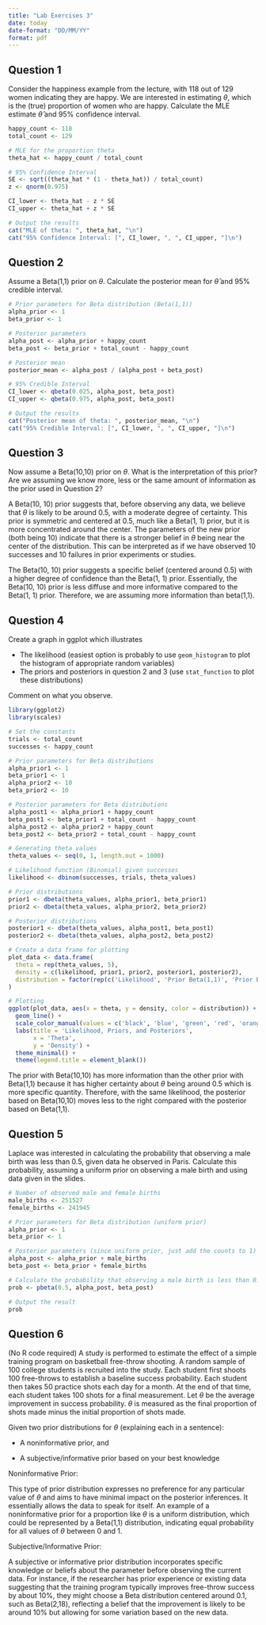 ```yaml
---
title: "Lab Exercises 3"
date: today
date-format: "DD/MM/YY"
format: pdf
---
```


## Question 1

Consider the happiness example from the lecture, with 118 out of 129 women indicating they are happy. We are interested in estimating $\theta$, which is the (true) proportion of women who are happy. Calculate the MLE estimate $\hat{\theta}$ and 95% confidence interval. 

```r
happy_count <- 118
total_count <- 129
```

```r
# MLE for the proportion theta
theta_hat <- happy_count / total_count

# 95% Confidence Interval
SE <- sqrt((theta_hat * (1 - theta_hat)) / total_count)
z <- qnorm(0.975)

CI_lower <- theta_hat - z * SE
CI_upper <- theta_hat + z * SE
```

```r
# Output the results
cat("MLE of theta: ", theta_hat, "\n")
cat("95% Confidence Interval: [", CI_lower, ", ", CI_upper, "]\n")
```

## Question 2

Assume a Beta(1,1) prior on $\theta$. Calculate the posterior mean for $\hat{\theta}$ and 95% credible interval. 

```r
# Prior parameters for Beta distribution (Beta(1,1))
alpha_prior <- 1
beta_prior <- 1

# Posterior parameters
alpha_post <- alpha_prior + happy_count
beta_post <- beta_prior + total_count - happy_count

# Posterior mean
posterior_mean <- alpha_post / (alpha_post + beta_post)

# 95% Credible Interval
CI_lower <- qbeta(0.025, alpha_post, beta_post)
CI_upper <- qbeta(0.975, alpha_post, beta_post)

# Output the results
cat("Posterior mean of theta: ", posterior_mean, "\n")
cat("95% Credible Interval: [", CI_lower, ", ", CI_upper, "]\n")
```

## Question 3

Now assume a Beta(10,10) prior on $\theta$. What is the interpretation of this prior? Are we assuming we know more, less or the same amount of information as the prior used in Question 2?

A Beta(10, 10) prior suggests that, before observing any data, we believe that $\theta$ is likely to be around 0.5, with a moderate degree of certainty. This prior is symmetric and centered at 0.5, much like a Beta(1, 1) prior, but it is more concentrated around the center. The parameters of the new prior (both being 10) indicate that there is a stronger belief in $\theta$ being near the center of the distribution. This can be interpreted as if we have observed 10 successes and 10 failures in prior experiments or studies. 

The Beta(10, 10) prior suggests a specific belief (centered around 0.5) with a higher degree of confidence than the Beta(1, 1) prior. Essentially, the Beta(10, 10) prior is less diffuse and more informative compared to the Beta(1, 1) prior. Therefore, we are assuming more information than beta(1,1).


## Question 4

Create a graph in ggplot which illustrates

- The likelihood (easiest option is probably to use `geom_histogram` to plot the histogram of appropriate random variables)
- The priors and posteriors in question 2 and 3 (use `stat_function` to plot these distributions)

Comment on what you observe. 

```r
library(ggplot2)
library(scales)

# Set the constants
trials <- total_count
successes <- happy_count

# Prior parameters for Beta distributions
alpha_prior1 <- 1
beta_prior1 <- 1
alpha_prior2 <- 10
beta_prior2 <- 10

# Posterior parameters for Beta distributions
alpha_post1 <- alpha_prior1 + happy_count
beta_post1 <- beta_prior1 + total_count - happy_count
alpha_post2 <- alpha_prior2 + happy_count
beta_post2 <- beta_prior2 + total_count - happy_count

# Generating theta values
theta_values <- seq(0, 1, length.out = 1000)

# Likelihood function (Binomial) given successes
likelihood <- dbinom(successes, trials, theta_values)

# Prior distributions
prior1 <- dbeta(theta_values, alpha_prior1, beta_prior1)
prior2 <- dbeta(theta_values, alpha_prior2, beta_prior2)

# Posterior distributions
posterior1 <- dbeta(theta_values, alpha_post1, beta_post1)
posterior2 <- dbeta(theta_values, alpha_post2, beta_post2)
```

```r
# Create a data frame for plotting
plot_data <- data.frame(
  theta = rep(theta_values, 5),
  density = c(likelihood, prior1, prior2, posterior1, posterior2),
  distribution = factor(rep(c('Likelihood', 'Prior Beta(1,1)', 'Prior Beta(10,10)', 'Posterior Beta(119,12)', 'Posterior Beta(128,21)'), each = 1000))
)

# Plotting
ggplot(plot_data, aes(x = theta, y = density, color = distribution)) +
  geom_line() +
  scale_color_manual(values = c('black', 'blue', 'green', 'red', 'orange')) +
  labs(title = 'Likelihood, Priors, and Posteriors',
       x = 'Theta',
       y = 'Density') +
  theme_minimal() +
  theme(legend.title = element_blank())
```
The prior with Beta(10,10) has more information than the other prior with Beta(1,1) because it has higher certainty about $\theta$ being around 0.5 which is more specific quantity. Therefore, with the same likelihood, the posterior based on Beta(10,10) moves less to the right compared with the posterior based on Beta(1,1).

## Question 5

Laplace was interested in calculating the probability that observing a male birth was less than 0.5, given data he observed in Paris. Calculate this probability, assuming a uniform prior on observing a male birth and using data given in the slides.


```r
# Number of observed male and female births
male_births <- 251527
female_births <- 241945

# Prior parameters for Beta distribution (uniform prior)
alpha_prior <- 1
beta_prior <- 1

# Posterior parameters (since uniform prior, just add the counts to 1)
alpha_post <- alpha_prior + male_births
beta_post <- beta_prior + female_births

# Calculate the probability that observing a male birth is less than 0.5
prob <- pbeta(0.5, alpha_post, beta_post)

# Output the result
prob
```

## Question 6

(No R code required) A study is performed to estimate the effect of a simple training program on basketball free-throw shooting. A random sample of 100 college students is recruited into the study. Each student first shoots 100 free-throws to establish a baseline success probability. Each student then takes 50 practice shots each day for a month. At the end of that time, each student takes 100 shots for a final measurement. Let $\theta$ be the average improvement in success probability. $\theta$ is measured as the final proportion of shots made minus the initial proportion of shots made. 

Given two prior distributions for $\theta$ (explaining each in a sentence):

- A noninformative prior, and

- A subjective/informative prior based on your best knowledge


Noninformative Prior:

This type of prior distribution expresses no preference for any particular value of $\theta$ and aims to have minimal impact on the posterior inferences. It essentially allows the data to speak for itself. An example of a noninformative prior for a proportion like $\theta$ is a uniform distribution, which could be represented by a Beta(1,1) distribution, indicating equal probability for all values of $\theta$ between 0 and 1.

Subjective/Informative Prior:

A subjective or informative prior distribution incorporates specific knowledge or beliefs about the parameter before observing the current data. For instance, if the researcher has prior experience or existing data suggesting that the training program typically improves free-throw success by about 10%, they might choose a Beta distribution centered around 0.1, such as Beta(2,18), reflecting a belief that the improvement is likely to be around 10% but allowing for some variation based on the new data.
